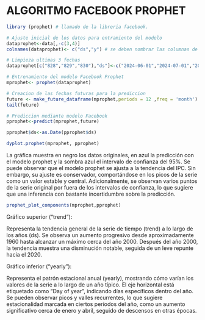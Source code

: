 # **ALGORITMO FACEBOOK PROPHET**



```r
library (prophet) # llamado de la libreria facebook.
```

```r
# Ajuste inicial de los datos para entramiento del modelo
dataprophet<-data[,-c(3,4)]
colnames(dataprophet)<- c("ds","y") # se deben nombrar las columnas de esta forma.
```

```r
# Limpieza ultimas 3 fechas
dataprophet[c("828","829","830"),"ds"]<-c("2024-06-01","2024-07-01","2024-08-01")
```


```r
# Entrenamiento del modelo Facebook Prophet
mprophet<- prophet(dataprophet)
```
```r
# Creacion de las fechas futuras para la prediccion
future <- make_future_dataframe(mprophet,periods = 12 ,freq = 'month')
tail(future)
```
```r
# Prediccion mediante modelo Facebook
pprophet<-predict(mprophet,future)
```

```r
pprophet$ds<-as.Date(pprophet$ds)
```


```r
dyplot.prophet(mprophet, pprophet)
```

La gráfica muestra en negro los datos originales, en azul la predicción con el modelo prophet y la sombra azul el intervalo de confianza del 95%. Se puede observar que el modelo prophet se ajusta a la tendencia del IPC. Sin embargo, su ajuste es conservador, comportándose en los picos de la serie como un valor estable y central. Adicionalmente, se observan varios puntos de la serie original por fuera de los intervalos de confianza, lo que sugiere que una inferencia con bastante incertidumbre sobre la predicción.

```r
prophet_plot_components(mprophet,pprophet)
```

Gráfico superior ("trend"):

Representa la tendencia general de la serie de tiempo (trend) a lo largo de los años (ds).
Se observa un aumento progresivo desde aproximadamente 1960 hasta alcanzar un máximo cerca del año 2000.
Después del año 2000, la tendencia muestra una disminución notable, seguida de un leve repunte hacia el 2020.


Gráfico inferior ("yearly"):

Representa el patrón estacional anual (yearly), mostrando cómo varían los valores de la serie a lo largo de un año típico.
El eje horizontal está etiquetado como "Day of year", indicando días específicos dentro del año.
Se pueden observar picos y valles recurrentes, lo que sugiere estacionalidad marcada en ciertos períodos del año, como un aumento significativo cerca de enero y abril, seguido de descensos en otras épocas.

